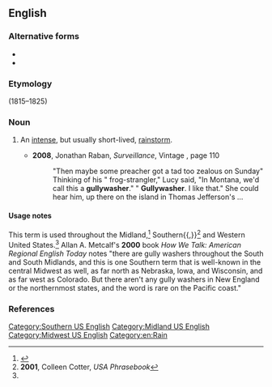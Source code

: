 {{also|gully-washer|gully washer}}
==English==

===Alternative forms===
* {{l|en|gully-washer}}
* {{l|en|gully washer}}

===Etymology===
{{compound|en|gully|washer}} (1815–1825)

===Noun===
{{en-noun}}

# {{lb|en|US|informal}} An [[intense]], but usually short-lived, [[rainstorm]].
#* '''2008''', Jonathan Raban, ''Surveillance'', Vintage {{ISBN|9781400033652}}, page 110
#*: &quot;Then maybe some preacher got a tad too zealous on Sunday&quot; Thinking of his &quot; frog-strangler,&quot; Lucy said, &quot;In Montana, we&#39;d call this a '''gullywasher'''.&quot; &quot; '''Gullywasher'''. I like that.&quot; She could hear him, up there on the island in Thomas  Jefferson&#39;s&nbsp;...

====Usage notes====
This term is used throughout the Midland,<ref name="Dict.com">{{R:Dictionary.com}}</ref> Southern{{,}}<ref>'''2001''', Colleen Cotter, ''USA Phrasebook''</ref> and Western United States.<ref name="Dict.com"></ref> Allan A. Metcalf's '''2000''' book ''How We Talk: American Regional English Today'' notes "there are gully washers throughout the South and South Midlands, and this is one Southern term that is well-known in the central Midwest as well, as far north as Nebraska, Iowa, and Wisconsin, and as far west as Colorado. But there aren't any gully washers in New England or the northernmost states, and the word is rare on the Pacific coast."

===References===
<references/>

[[Category:Southern US English]]
[[Category:Midland US English]]
[[Category:Midwest US English]]

[[Category:en:Rain]]